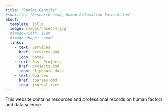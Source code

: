 ```yaml
---
title: "Davide Gentile"
#subtitle: "Research Lead, Human-Automation Interaction"
about:
  template: jolla
  image: images/roseto4.jpg
  #image-width: 11em
  #image-shape: round
  links:
    - text: Services
      href: services.qmd
      icon: boxes
    - text: Past Projects
      href: projects.qmd
      icon: clipboard-data
    - text: Courses
      href: courses.qmd
      icon: journal-text
---
```


This website contains resources and professional records on human factors and data science.
